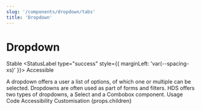 ```yaml
---
slug: '/components/dropdown/tabs'
title: 'Dropdown'
---
```



# Dropdown

<StatusLabel type="info">Stable</StatusLabel>
<StatusLabel type="success" style={{ marginLeft: 'var(--spacing-xs)' }}>
  Accessible
</StatusLabel>

<LeadParagraph>
  A dropdown offers a user a list of options, of which one or multiple can be selected. Dropdowns are often used as part of forms and filters. HDS offers two types of dropdowns, a Select and a Combobox component.
</LeadParagraph>

<PageTabs pageContext={props.pageContext}>
  <PageTabs.TabList>
    <PageTabs.Tab href="/">Usage</PageTabs.Tab>
    <PageTabs.Tab href="/code">Code</PageTabs.Tab>
    <PageTabs.Tab href="/accessibility">Accessibility</PageTabs.Tab>
    <PageTabs.Tab href="/customisation">Customisation</PageTabs.Tab>
  </PageTabs.TabList>
  <PageTabs.TabPanel>{props.children}</PageTabs.TabPanel>
</PageTabs>


